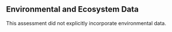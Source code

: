 ## Environmental and Ecosystem Data

This assessment did not explicitly incorporate environmental data.